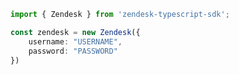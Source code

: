```typescript index.ts
import { Zendesk } from 'zendesk-typescript-sdk';

const zendesk = new Zendesk({
    username: "USERNAME",
    password: "PASSWORD"
})
```